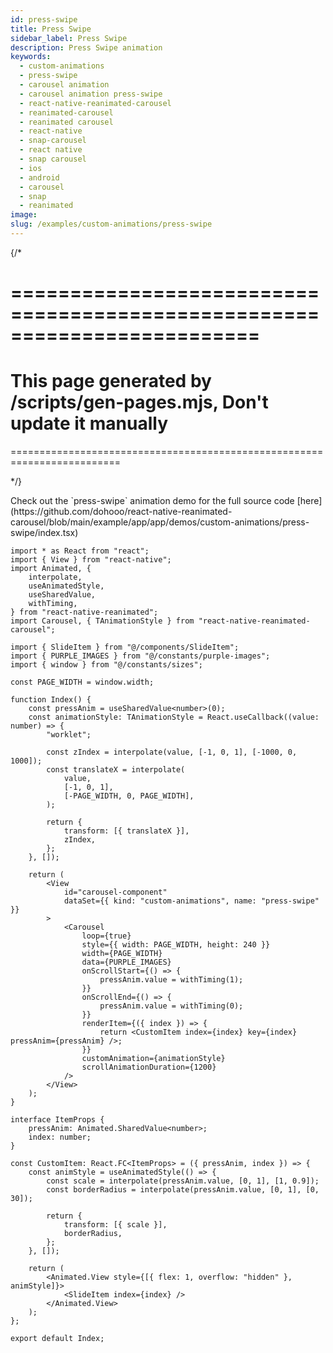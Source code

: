 ```yaml
---
id: press-swipe
title: Press Swipe
sidebar_label: Press Swipe
description: Press Swipe animation
keywords:
  - custom-animations
  - press-swipe
  - carousel animation
  - carousel animation press-swipe
  - react-native-reanimated-carousel
  - reanimated-carousel
  - reanimated carousel
  - react-native
  - snap-carousel
  - react native
  - snap carousel
  - ios
  - android
  - carousel
  - snap
  - reanimated
image:
slug: /examples/custom-animations/press-swipe
---
```


{/* 

=========================================================================
=========================================================================
This page generated by /scripts/gen-pages.mjs, Don't update it manually 
=========================================================================
=========================================================================

*/}


<Callout type="info" emoji="💡">
  Check out the `press-swipe` animation demo for the full source code [here](https://github.com/dohooo/react-native-reanimated-carousel/blob/main/example/app/app/demos/custom-animations/press-swipe/index.tsx)
</Callout>

<Demo kind="custom-animations" name="press-swipe" />

```tsx copy
import * as React from "react";
import { View } from "react-native";
import Animated, {
	interpolate,
	useAnimatedStyle,
	useSharedValue,
	withTiming,
} from "react-native-reanimated";
import Carousel, { TAnimationStyle } from "react-native-reanimated-carousel";

import { SlideItem } from "@/components/SlideItem";
import { PURPLE_IMAGES } from "@/constants/purple-images";
import { window } from "@/constants/sizes";

const PAGE_WIDTH = window.width;

function Index() {
	const pressAnim = useSharedValue<number>(0);
	const animationStyle: TAnimationStyle = React.useCallback((value: number) => {
		"worklet";

		const zIndex = interpolate(value, [-1, 0, 1], [-1000, 0, 1000]);
		const translateX = interpolate(
			value,
			[-1, 0, 1],
			[-PAGE_WIDTH, 0, PAGE_WIDTH],
		);

		return {
			transform: [{ translateX }],
			zIndex,
		};
	}, []);

	return (
		<View
			id="carousel-component"
			dataSet={{ kind: "custom-animations", name: "press-swipe" }}
		>
			<Carousel
				loop={true}
				style={{ width: PAGE_WIDTH, height: 240 }}
				width={PAGE_WIDTH}
				data={PURPLE_IMAGES}
				onScrollStart={() => {
					pressAnim.value = withTiming(1);
				}}
				onScrollEnd={() => {
					pressAnim.value = withTiming(0);
				}}
				renderItem={({ index }) => {
					return <CustomItem index={index} key={index} pressAnim={pressAnim} />;
				}}
				customAnimation={animationStyle}
				scrollAnimationDuration={1200}
			/>
		</View>
	);
}

interface ItemProps {
	pressAnim: Animated.SharedValue<number>;
	index: number;
}

const CustomItem: React.FC<ItemProps> = ({ pressAnim, index }) => {
	const animStyle = useAnimatedStyle(() => {
		const scale = interpolate(pressAnim.value, [0, 1], [1, 0.9]);
		const borderRadius = interpolate(pressAnim.value, [0, 1], [0, 30]);

		return {
			transform: [{ scale }],
			borderRadius,
		};
	}, []);

	return (
		<Animated.View style={[{ flex: 1, overflow: "hidden" }, animStyle]}>
			<SlideItem index={index} />
		</Animated.View>
	);
};

export default Index;

```